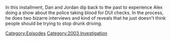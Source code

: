 {{DEFAULTSORT:
    #_EPISODE_0873:March 24, 2004
}}{{Episode
    | title           = March 24, 2004
    | caption         = Listen to this episode on [https://knowledgefight.libsyn.com/873-march-24-2004 Libsyn], Read the [[Transcript/873: March 24, 2004|Unofficial Transcript]], View discussion on [https://reddit.com/18850ka Reddit]
    | episodeNumber   = 873
    | length          = 01:40:17
    | airDate         = December 1, 2023
    | coverageDate    = March 24, 2004
    | episodeType     = [[:Category:2003 Investigation|2003 Investigation]]
    | previousEpisode = [[872: November 26, 2023]]
    | nextEpisode     = [[874: November 30, 2023]]
}}

{{Stub}}

In this installment, Dan and Jordan dip back to the past to experience Alex doing a show about the police taking blood for DUI checks.  In the process, he does two bizarre interviews and kind of reveals that he just doesn't think people should be trying to stop drunk driving.

[[Category:Episodes]]
[[Category:2003 Investigation]]
